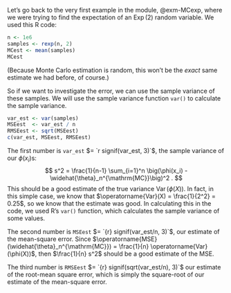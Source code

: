 Let's go back to the very first example in the module, @exm-MCexp, where we were trying to find the expectation of an $\operatorname{Exp}(2)$ random variable. We used this R code:

```r
n <- 1e6
samples <- rexp(n, 2)
MCest <- mean(samples)
MCest
```

(Because Monte Carlo estimation is random, this won't be the *exact* same estimate we had before, of course.)

So if we want to investigate the error, we can use the sample variance of these samples. We will use the sample variance function `var()` to calculate the sample variance.

```r
var_est <- var(samples)
MSEest  <- var_est / n
RMSEest <- sqrt(MSEest)
c(var_est, MSEest, RMSEest)
```

The first number is `var_est` $= `r signif(var_est, 3)`$, the sample variance of our $\phi(x_i)$s:\
$$ s^2 = \frac{1}{n-1} \sum_{i=1}^n \big(\phi(x_i) - \widehat{\theta}_n^{\mathrm{MC}}\big)^2 . $$ This should be a good estimate of the true variance $\operatorname{Var}(\phi(X))$. In fact, in this simple case, we know that $\operatorname{Var}(X) = \frac{1}{2^2} = 0.25$, so we know that the estimate was good. In calculating this in the code, we used R's `var()` function, which calculates the sample variance of some values.

The second number is `MSEest` $= `{r} signif(var_est/n, 3)`$, our estimate of the mean-square error. Since $\operatorname{MSE}(\widehat{\theta}_n^{\mathrm{MC}}) = \frac{1}{n} \operatorname{Var}(\phi(X))$, then $\frac{1}{n} s^2$ should be a good estimate of the MSE.

The third number is `RMSEest` $= `{r} signif(sqrt(var_est/n), 3)`$ our estimate of the root-mean square error, which is simply the square-root of our estimate of the mean-square error.
